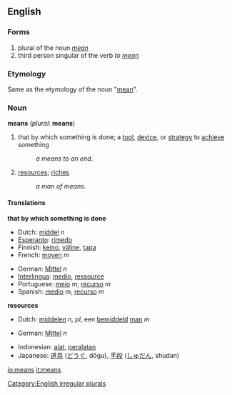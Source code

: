 ==English==

{{rank|hundred|believe|white|282|means|thus|order|near}}

===Forms===
# plural of the noun ''[[mean]]''
# third person singular of the verb ''to [[mean]]''
===Etymology===
Same as the etymology of the noun "[[mean]]".
===Noun===
'''means''' (''plural:'' '''means''')

#that by which something is done; a [[tool]], [[device]], or [[strategy]] to [[achieve]] something
#:''a means to an end''.
#[[resources]]; [[riches]]
#:''a man of means''.

==== Translations ====
'''that by which something is done'''
{{top}}
*Dutch: [[middel]] ''n''
*[[Esperanto]]: [[rimedo]]
*Finnish: [[keino]], [[väline]], [[tapa]]
*French: [[moyen]] ''m''
{{mid}}
*German: [[Mittel]] ''n''
*[[Interlingua]]: [[medio]], [[ressource]]
*Portuguese: [[meio]] ''m'', [[recurso]] ''m''
*Spanish: [[medio]] ''m'', [[recurso]] ''m''
{{bottom}}

'''resources'''
{{top}}
*Dutch: [[middelen]] ''n, pl'', een [[bemiddeld]] [[man]] ''m''
{{mid}}
*German: [[Mittel]] ''n''
{{bottom}}

{{checktrans}}
*Indonesian: [[alat]], [[alat|peralatan]]
*Japanese: [[道具]] ([[どうぐ]], dōgu), [[手段]] ([[しゅだん]], shudan)

[[Category:English irregular plurals]]

[[io:means]]
[[it:means]]